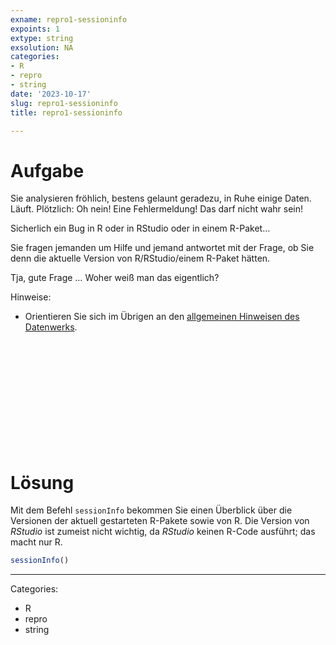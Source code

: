 ```yaml
---
exname: repro1-sessioninfo
expoints: 1
extype: string
exsolution: NA
categories:
- R
- repro
- string
date: '2023-10-17'
slug: repro1-sessioninfo
title: repro1-sessioninfo

---
```





# Aufgabe

Sie analysieren fröhlich, bestens gelaunt geradezu, in Ruhe einige Daten.
Läuft.
Plötzlich: Oh nein! Eine Fehlermeldung! Das darf nicht wahr sein!

Sicherlich ein Bug in R oder in RStudio oder in einem R-Paket...

Sie fragen jemanden um Hilfe und jemand antwortet mit der Frage, ob Sie denn die aktuelle Version von R/RStudio/einem R-Paket hätten.

Tja, gute Frage ... Woher weiß man das eigentlich?


Hinweise:

- Orientieren Sie sich im Übrigen an den [allgemeinen Hinweisen des Datenwerks](https://datenwerk.netlify.app/hinweise).





</br>
</br>
</br>
</br>
</br>
</br>
</br>
</br>
</br>
</br>

# Lösung


Mit dem Befehl `sessionInfo` bekommen Sie einen Überblick über die Versionen der aktuell gestarteten R-Pakete sowie von R.
Die Version von *RStudio* ist zumeist nicht wichtig, da *RStudio* keinen R-Code ausführt; das macht nur R.


```r
sessionInfo()
```




---

Categories: 

- R
- repro
- string

